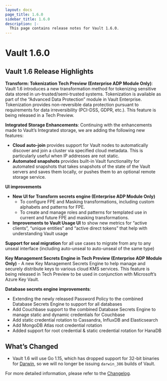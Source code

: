 ```yaml
---
layout: docs
page_title: 1.6.0
sidebar_title: 1.6.0
description: |-
  This page contains release notes for Vault 1.6.0.
---
```


# Vault 1.6.0

## Vault 1.6 Release Highlights

**Transform: Tokenization Tech Preview (Enterprise ADP Module Only)**: Vault 1.6 introduces a new transformation method
for tokenizing sensitive data stored in un-trusted/semi-trusted systems. Tokenization is available as part of the
“Advanced Data Protection” module in Vault Enterprise.  Tokenization provides non-reversible data protection pursuant to
requirements for data irreversibility (PCI-DSS, GDPR, etc.). This feature is being released in a Tech Preview.

**Integrated Storage Enhancements**:  Continuing with the enhancements made to Vault’s Integrated storage, we are adding
the following new features:
* **Cloud auto-join** provides support for Vault nodes to automatically discover and join a cluster via specified cloud
metadata. This is particularly useful when IP addresses are not static.
* **Automated snapshots** provides built-in Vault functionality for automated snapshots that takes snapshots of the
state of the Vault servers and saves them locally, or pushes them to an optional remote storage service.

**UI improvements**
* **New UI for Transform secrets engine (Enterprise ADP Module Only)**
  * To configure FPE and Masking transformations, including custom alphabets and patterns for FPE.
  * To create and manage roles and patterns for templated use in current and future FPE and masking transformations.
* **Improvements to Vault Usage UI** to show new metrics for “active clients”, “unique entities” and “active direct
tokens” that help with understanding Vault usage

**Support for seal migration** for all use cases to migrate from any to any unseal interface (including auto-unseal to auto-unseal of the same type)

**Key Management Secrets Engine in Tech Preview (Enterprise ADP Module Only)** - A new Key Management Secrets Engine to
help manage and securely distribute keys to various cloud KMS services. This feature is being released in Tech Preview
to be used in conjunction with Microsoft’s Azure Key Vault.

**Database secrets engine improvements**:
* Extending the newly released Password Policy to the combined Database Secrets Engine to support for all databases
* Add Couchbase support to the combined Database Secrets Engine to manage static and dynamic credentials for Couchbase
* Add static credential rotation to Cassandra, InfluxDB and Elasticsearch
* Add MongoDB Atlas root credential rotation
* Added support for root credential & static credential rotation for HanaDB

## What’s Changed

* Vault 1.6 will use Go 1.15, which has dropped support for 32-bit binaries for [Darwin](https://golang.org/doc/go1.15#darwin),
so we will no longer be issuing `darwin_386` builds of Vault.

For more detailed information, please refer to the [Changelog](https://github.com/hashicorp/vault/blob/master/CHANGELOG.md#160).
